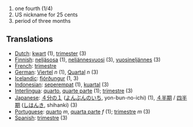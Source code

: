# one fourth (1/4)
# US nickname for 25 cents
# period of three months

==Translations==

* [[Dutch]]: [[kwart]] (1), [[trimester]] (3)
* [[Finnish]]: [[neljäsosa]] (1), [[neljännesvuosi]] (3), [[vuosineljännes]] (3)
* [[French]]: [[trimestre]]
* [[German]]: [[Viertel]] ''n'' (1), [[Quartal]] ''n'' (3)
* [[Icelandic]]: [[fjórðungur]] (1, 3)
* [[Indonesian]]: [[seperempat]] (1), [[kuartal]] (3)
* [[Interlingua]]: [[quarto]], [[quarte parte]] (1); [[trimestre]] (3)
* [[Japanese]]: [[４分の１]] ([[よんぶんのいち]], yon-bun-no-ichi) (1), [[４半期]] / [[四半期]] ([[しはんき]], shihanki) (3)
* [[Portuguese]]: [[quarto]] ''m'', [[quarta parte]] ''f'' (1); [[trimestre]] ''m'' (3)
* [[Spanish]]: [[trimestre]] (3)